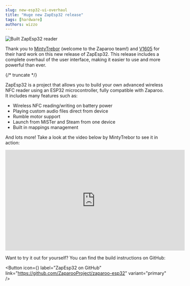 ```yaml
---
slug: new-esp32-ui-overhaul
title: "Huge new ZapEsp32 release"
tags: [hardware]
authors: wizzo
---
```


![Built ZapEsp32 reader](cover.png)

Thank you to [MintyTrebor](https://github.com/MintyTrebor) (welcome to the Zaparoo team!) and [V1605](https://github.com/v1605) for their hard work on this new release of ZapEsp32. This release includes a complete overhaul of the user interface, making it easier to use and more powerful than ever.

{/* truncate */}

ZapEsp32 is a project that allows you to build your own advanced wireless NFC reader using an ESP32 microcontroller, fully compatible with Zaparoo. It includes many features such as:

- Wireless NFC reading/writing on battery power
- Playing custom audio files direct from device
- Rumble motor support
- Launch from MiSTer and Steam from one device
- Built in mappings management

And lots more! Take a look at the video below by MintyTrebor to see it in action:

<iframe
  width="560"
  height="315"
  src="https://www.youtube.com/embed/W_nQjJoirQA?si=H5fh6umSDrI9LA-1"
  title="YouTube video player"
  frameborder="0"
  allow="accelerometer; autoplay; clipboard-write; encrypted-media; gyroscope; picture-in-picture; web-share"
  referrerpolicy="strict-origin-when-cross-origin"
  allowfullscreen
></iframe>

Want to try it out for yourself? You can find the build instructions on GitHub:

<Button
  icon={<FAIcon icon="fa-brands fa-github" />}
  label="ZapEsp32 on GitHub"
  link="https://github.com/ZaparooProject/zaparoo-esp32"
  variant="primary"
/>
